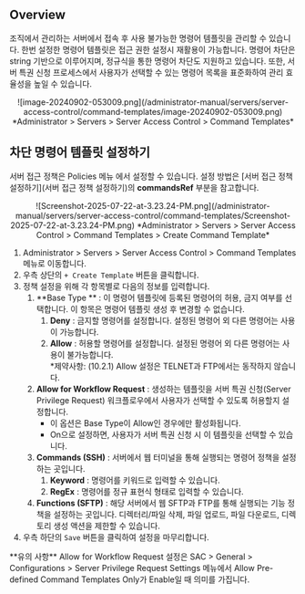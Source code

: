 
## Overview

조직에서 관리하는 서버에서 접속 후 사용 불가능한 명령어 템플릿을 관리할 수 있습니다. 한번 설정한 명령어 템플릿은 접근 권한 설정시 재활용이 가능합니다. 명령어 차단은 string 기반으로 이루어지며, 정규식을 통한 명령어 차단도 지원하고 있습니다. 또한, 서버 특권 신청 프로세스에서 사용자가 선택할 수 있는 명령어 목록을 표준화하여 관리 효율성을 높일 수 있습니다.
<p align="center">
![image-20240902-053009.png](/administrator-manual/servers/server-access-control/command-templates/image-20240902-053009.png)
*Administrator &gt; Servers &gt; Server Access Control &gt; Command Templates*
</p>

## 차단 명령어 템플릿 설정하기

서버 접근 정책은 Policies 메뉴 에서 설정할 수 있습니다. 설정 방법은 [서버 접근 정책 설정하기](서버 접근 정책 설정하기)의  **commandsRef**  부분을 참고합니다.
<p align="center">
![Screenshot-2025-07-22-at-3.23.24-PM.png](/administrator-manual/servers/server-access-control/command-templates/Screenshot-2025-07-22-at-3.23.24-PM.png)
*Administrator &gt; Servers &gt; Server Access Control &gt; Command Templates &gt; Create Command Template*
</p>

1. Administrator &gt; Servers &gt; Server Access Control &gt; Command Templates 메뉴로 이동합니다.
2. 우측 상단의 `+ Create Template` 버튼을 클릭합니다.
3. 정책 설정을 위해 각 항목별로 다음의 정보를 입력합니다. 
    1.  **Base Type ** : 이 명령어 템플릿에 등록된 명령어의 허용, 금지 여부를 선택합니다. 이 항목은 명령어 템플릿 생성 후 변경할 수 없습니다.
        1.  **Deny**  : 금지할 명령어를 설정합니다. 설정된 명령어 외 다른 명령어는 사용이 가능합니다.
        2.  **Allow**  : 허용할 명령어를 설정합니다. 설정된 명령어 외 다른 명령어는 사용이 불가능합니다.<br/>*제약사항: (10.2.1) Allow 설정은 TELNET과 FTP에서는 동작하지 않습니다.
    2.  **Allow for Workflow Request** : 생성하는 템플릿을 서버 특권 신청(Server Privilege Request) 워크플로우에서 사용자가 선택할 수 있도록 허용할지 설정합니다.
        * 이 옵션은 Base Type이 Allow인 경우에만 활성화됩니다.
        * On으로 설정하면, 사용자가 서버 특권 신청 시 이 템플릿을 선택할 수 있습니다.
    3.  **Commands (SSH)**  : 서버에서 웹 터미널을 통해 실행되는 명령어 정책을 설정하는 곳입니다. 
        1.  **Keyword**  : 명령어를 키워드로 입력할 수 있습니다. 
        2.  **RegEx**  : 명령어를 정규 표현식 형태로 입력할 수 있습니다. 
    4.  **Functions (SFTP)**  : 해당 서버에서 웹 SFTP과 FTP를 통해 실행되는 기능 정책을 설정하는 곳입니다. 디렉터리/파일 삭제, 파일 업로드, 파일 다운로드, 디렉토리 생성 액션을 제한할 수 있습니다. 
4. 우측 하단의 `Save` 버튼을 클릭하여 설정을 마무리합니다.


<Callout type="info">
**유의 사항**
Allow for Workflow Request 설정은 SAC &gt; General &gt; Configurations &gt; Server Privilege Request Settings 메뉴에서 Allow Pre-defined Command Templates Only가 Enable일 때 의미를 가집니다.
</Callout>


